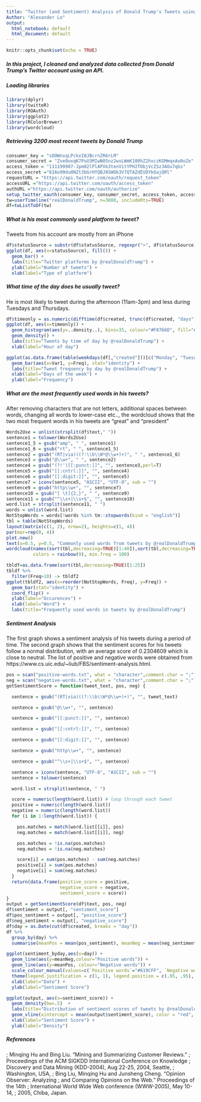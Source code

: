 ```yaml
---
title: "Twitter (and Sentiment) Analysis of Donald Trump's Tweets using an API"
Author: "Alexander Lo"
output:
  html_notebook: default
  html_document: default
---
```


```r
knitr::opts_chunk$set(echo = TRUE)
```
##### In this project, I cleaned and analyzed data collected from Donald Trump's Twitter account using an API.

##### Loading libraries
```r
library(dplyr)
library(twitteR)
library(ROAuth)
library(ggplot2)
library(RColorBrewer)
library(wordcloud)
```

##### Retrieving 3200 most recent tweets by Donald Trump
```r
consumer_key = "s8OWnvqLPckxI0JBcrnZR6rLM"
consumer_secret = "Zve0oxqK7PuU3MIwN0Snz2wvLWmK100hZ2hxczKGMmqxAo0oZe"
access_token = "111199907-Jpm02lPlAPXk3tenVitYPH2TObjVcZSz3AOu7qGs"
access_secret ="616o99du0NZt3bGrHYQBJ8SWOb3V7QTAZdEVDYk6ajQRl"
requestURL = "https://api.twitter.com/oauth/request_token"
accessURL ="https://api.twitter.com/oauth/access_token"
authURL ="https://api.twitter.com/oauth/authorize"
setup_twitter_oauth(consumer_key, consumer_secret, access_token, access_secret)
tw=userTimeline("realDonaldTrump", n=3000, includeRts=TRUE)
df=twListToDF(tw)
```

##### What is his most commonly used platform to tweet? 
Tweets from his account are mostly from an iPhone
```r
df$statusSource = substr(df$statusSource, regexpr(">", df$statusSource) + 1, regexpr("</a>", df$statusSource) -  1)
ggplot(df, aes(x=statusSource), fill()) +
  geom_bar() +
  labs(title="Twitter platforms by @realDonaldTrump") +
  ylab(label="Number of tweets") +
  xlab(label="Type of platform")
```

##### What time of the day does he usually tweet? 
He is most likely to tweet during the afternoon (11am-3pm) and less during Tuesdays and Thursdays.
```r
df$timeonly = as.numeric(difftime(df$created, trunc(df$created, "days"), attr(df$created, "tzone"), "hours"))
ggplot(df, aes(x=timeonly)) +
  geom_histogram(aes(y=..density..), bins=35, colour="#F8766D", fill="#F8766D") +
  geom_density() +
  labs(title="Tweets by time of day by @realDonaldTrump") +
  xlab(label="Hour of day") 

ggplot(as.data.frame(table(weekdays(df[,"created"]))[c("Monday", "Tuesday","Wednesday", "Thursday", "Friday","Saturday", "Sunday")])) +
  geom_bar(aes(x=Var1, y=Freq), stat="identity") +
  labs(title="Tweet frequency by day by @realDonaldTrump") +
  xlab(label="Days of the week") +
  ylab(label="Frequency")
```

##### What are the most frequently used words in his tweets?
After removing characters that are not letters, additional spaces between words, changing all words to lower-case etc.., the wordcloud shows that the two most frequent words in his tweets are "great" and "president"
```r
Words2Use = unlist(strsplit(df$text," "))
sentence1 = tolower(Words2Use)
sentence1_5 = gsub("amp", " ", sentence1)
sentence1_6 = gsub("rt", " ", sentence1_5)
sentence2 = gsub("(RT|via)((?:\\b\\W*@\\w+)+)", " ", sentence1_6)
sentence3 = gsub("@\\w+", " ", sentence2)
sentence4 = gsub("(?!')[[:punct:]]", "", sentence3,perl=T)
sentence5 = gsub("[[:cntrl:]]", "", sentence4)
sentence6 = gsub("[[:digit:]]", "", sentence5)
sentence7 = iconv(sentence5, "ASCII", "UTF-8", sub = "") 
sentence9 = gsub("http\\w+", "", sentence7)
sentence10 = gsub("[ \t]{2,}", " ", sentence9)
sentence11 = gsub("^\\s+|\\s+$", "", sentence10) 
word.list = strsplit(sentence11, " ")
words = unlist(word.list)
NotStopWords = words[!words %in% tm::stopwords(kind = "english")]
tbl = table(NotStopWords)
layout(matrix(c(1, 2), nrow=2), heights=c(1, 4))
par(mar=rep(0, 4))
plot.new()
text(x=0.5, y=0.5, "Commonly used words from tweets by @realDonaldTrump" )
wordcloud(names(sort(tbl,decreasing=TRUE)[1:40]),sort(tbl,decreasing=TRUE)[1:50],
          colors = rainbow(9), min.freq = 100)

tbldf=as.data.frame(sort(tbl,decreasing=TRUE)[1:25])
tbldf %>%
  filter(Freq>10) -> tbldf2
ggplot(tbldf2, aes(x=reorder(NotStopWords, Freq), y=Freq)) +
  geom_bar(stat="identity") +
  coord_flip() + 
  ylab(label="Occurences") +
  xlab(label="Word") +
  labs(title="Frequently used words in tweets by @realDonaldTrump")
```

##### Sentiment Analysis
The first graph shows a sentiment analysis of his tweets during a period of time. The second graph shows that the sentiment scores for his tweets follow a normal distribution, with an average score of 0.2304609 which is close to neutral. The list of positive and negative words were obtained from https://www.cs.uic.edu/~liub/FBS/sentiment-analysis.html. 
```r
pos = scan("positive-words.txt", what = "character",comment.char = ";")
neg = scan("negative-words.txt", what = "character",comment.char = ";")
getSentimentScore = function(tweet_text, pos, neg) {

  sentence = gsub("(RT|via)((?:\\b\\W*@\\w+)+)", "", tweet_text)

  sentence = gsub("@\\w+", "", sentence)

  sentence = gsub("[[:punct:]]", "", sentence)

  sentence = gsub("[[:cntrl:]]", "", sentence)

  sentence = gsub("[[:digit:]]", "", sentence) 

  sentence = gsub("http\\w+", "", sentence)

  sentence = gsub("^\\s+|\\s+$", "", sentence)

  sentence = iconv(sentence, "UTF-8", "ASCII", sub = "")
  sentence = tolower(sentence)

  word.list = strsplit(sentence, " ")

  score = numeric(length(word.list)) # loop through each tweet
  positive = numeric(length(word.list))
  negative = numeric(length(word.list))
  for (i in 1:length(word.list)) {

    pos.matches = match(word.list[[i]], pos) 
    neg.matches = match(word.list[[i]], neg)

    pos.matches = !is.na(pos.matches)
    neg.matches = !is.na(neg.matches)

    score[i] = sum(pos.matches) - sum(neg.matches)
    positive[i] = sum(pos.matches)
    negative[i] = sum(neg.matches)
  }
  return(data.frame(positive_score = positive, 
                    negative_score = negative,
                    sentiment_score = score))
}
output = getSentimentScore(df$text, pos, neg)
df$sentiment = output[, "sentiment_score"]
df$pos_sentiment = output[, "positive_score"]
df$neg_sentiment = output[, "negative_score"]
df$day = as.Date(cut(df$created, breaks = "day"))
df %>% 
  group_by(day) %>%
  summarise(meanPos = mean(pos_sentiment), meanNeg = mean(neg_sentiment), meanSent = mean(sentiment)) -> sentiment_byday

ggplot(sentiment_byday,aes(x=day)) +
  geom_line(aes(y=meanNeg,colour="Positive words")) +
  geom_line(aes(y=meanPos, colour="Negative words")) +
  scale_colour_manual(values=c(`Positive words`="#619CFF", `Negative words`="#F8766D")) +
  theme(legend.justification = c(1, 1), legend.position = c(.95, .95), legend.title=element_blank()) +
  xlab(label="Date") +
  ylab(label="Sentiment Score")

ggplot(output, aes(x=sentiment_score)) +
  geom_density(bw=.5)  +
  labs(title="Distribution of sentiment scores of tweets by @realDonaldTrump") +
  geom_vline(xintercept = mean(output$sentiment_score), color = "red", linetype = "dashed") +
  xlab(label="Sentiment Score") +
  ylab(label="Density")
```

##### References
;   Minqing Hu and Bing Liu. "Mining and Summarizing Customer Reviews." 
;       Proceedings of the ACM SIGKDD International Conference on Knowledge 
;       Discovery and Data Mining (KDD-2004), Aug 22-25, 2004, Seattle, 
;       Washington, USA, 
;   Bing Liu, Minqing Hu and Junsheng Cheng. "Opinion Observer: Analyzing 
;       and Comparing Opinions on the Web." Proceedings of the 14th 
;       International World Wide Web conference (WWW-2005), May 10-14, 
;       2005, Chiba, Japan.
